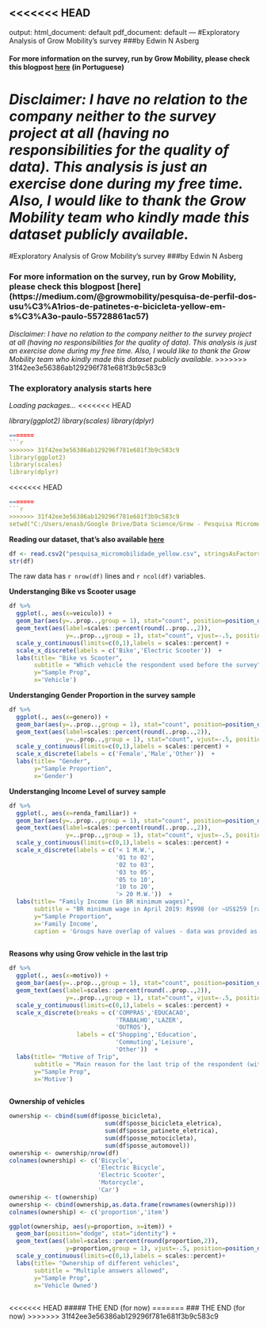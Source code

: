 <<<<<<< HEAD
---
output:
  html_document: default
  pdf_document: default
---
#Exploratory Analysis of Grow Mobility's survey
###by Edwin N Asberg
   
#### For more information on the survey, run by Grow Mobility, please check this blogpost [here](https://medium.com/@growmobility/pesquisa-de-perfil-dos-usu%C3%A1rios-de-patinetes-e-bicicleta-yellow-em-s%C3%A3o-paulo-55728861ac57) (in Portuguese)

*Disclaimer: I have no relation to the company neither to the survey project at all (having no responsibilities for the quality of data). This analysis is just an exercise done during my free time. Also, I would like to thank the Grow Mobility team who kindly made this dataset publicly available.*
=======
#Exploratory Analysis of Grow Mobility's survey
###by Edwin N Asberg

### For more information on the survey, run by Grow Mobility, please check this blogpost [here] (https://medium.com/@growmobility/pesquisa-de-perfil-dos-usu%C3%A1rios-de-patinetes-e-bicicleta-yellow-em-s%C3%A3o-paulo-55728861ac57) 

*Disclaimer: I have no relation to the company neither to the survey project at all (having no responsibilities for the quality of data). This analysis is just an exercise done during my free time. Also, I would like to thank the Grow Mobility team who kindly made this dataset publicly available*.
>>>>>>> 31f42ee3e56386ab129296f781e681f3b9c583c9

### The exploratory analysis starts here

*Loading packages...*
<<<<<<< HEAD

*library(ggplot2)* 
*library(scales)* 
*library(dplyr)* 

```r
=======
```r
>>>>>>> 31f42ee3e56386ab129296f781e681f3b9c583c9
library(ggplot2)
library(scales)
library(dplyr)
``` 

<<<<<<< HEAD
```r
=======
```r
>>>>>>> 31f42ee3e56386ab129296f781e681f3b9c583c9
setwd("C:/Users/enasb/Google Drive/Data Science/Grow - Pesquisa Micromobilidade/pesquisa_mobilidade_grow")
``` 

**Reading our dataset, that's also available [here](https://archive.org/download/pesquisa_micromobilidade_yellow/pesquisa_micromobilidade_yellow.rar)  **
```r
df <- read.csv2("pesquisa_micromobilidade_yellow.csv", stringsAsFactors = FALSE)
str(df)
``` 
The raw data has `r nrow(df)` lines and `r ncol(df)` variables.

**Understanging Bike vs Scooter usage**
```r
df %>% 
  ggplot(., aes(x=veiculo)) + 
  geom_bar(aes(y=..prop..,group = 1), stat="count", position=position_dodge()) +
  geom_text(aes(label=scales::percent(round(..prop..,2)), 
                y=..prop..,group = 1), stat="count", vjust=-.5, position=position_dodge(.9)) +
  scale_y_continuous(limits=c(0,1),labels = scales::percent) +
  scale_x_discrete(labels = c('Bike','Electric Scooter'))  +
  labs(title= "Bike vs Scooter",
       subtitle = "Which vehicle the respondent used before the survey",
       y="Sample Prop",
       x='Vehicle')
```

**Understanging Gender Proportion in the survey sample**
```r
df %>% 
  ggplot(., aes(x=genero)) + 
  geom_bar(aes(y=..prop..,group = 1), stat="count", position=position_dodge()) +
  geom_text(aes(label=scales::percent(round(..prop..,2)), 
                y=..prop..,group = 1), stat="count", vjust=-.5, position=position_dodge(.9)) +
  scale_y_continuous(limits=c(0,1),labels = scales::percent) +
  scale_x_discrete(labels = c('Female','Male','Other'))  +
  labs(title= "Gender",
       y="Sample Proportion",
       x='Gender')
```

**Understanging Income Level of survey sample**
```r
df %>% 
  ggplot(., aes(x=renda_familiar)) + 
  geom_bar(aes(y=..prop..,group = 1), stat="count", position=position_dodge()) +
  geom_text(aes(label=scales::percent(round(..prop..,2)), 
                y=..prop..,group = 1), stat="count", vjust=-.5, position=position_dodge(.9)) +
  scale_y_continuous(limits=c(0,1),labels = scales::percent) +
  scale_x_discrete(labels = c('< 1 M.W.',
                              '01 to 02',
                              '02 to 03',
                              '03 to 05',
                              '05 to 10',
                              '10 to 20',
                              '> 20 M.W.'))  +
  labs(title= "Family Income (in BR minimum wages)",
       subtitle = "BR minimum wage in April 2019: R$998 (or ~US$259 [rate from Apr 1st])",
       y="Sample Proportion",
       x='Family Income',
       caption = 'Groups have overlap of values - data was provided as it is.')
  
```

**Reasons why using Grow vehicle in the last trip**
```r
df %>% 
  ggplot(., aes(x=motivo)) + 
  geom_bar(aes(y=..prop..,group = 1), stat="count", position=position_dodge()) +
  geom_text(aes(label=scales::percent(round(..prop..,2)), 
                y=..prop..,group = 1), stat="count", vjust=-.5, position=position_dodge(.9)) +
  scale_y_continuous(limits=c(0,1),labels = scales::percent) +
  scale_x_discrete(breaks = c('COMPRAS','EDUCACAO',
                              'TRABALHO','LAZER',
                              'OUTROS'), 
                   labels = c('Shopping','Education',
                              'Commuting','Leisure',
                              'Other'))  +
  labs(title= "Motive of Trip",
       subtitle = "Main reason for the last trip of the respondent (with Grow's bike or scooter)",
       y="Sample Prop",
       x='Motive')
  
```

**Ownership of vehicles**
```r
ownership <- cbind(sum(df$posse_bicicleta),
                           sum(df$posse_bicicleta_eletrica),
                           sum(df$posse_patinete_eletrica),
                           sum(df$posse_motocicleta),
                           sum(df$posse_automovel))
ownership <- ownership/nrow(df)
colnames(ownership) <- c('Bicycle',
                         'Electric Bicycle',
                         'Electric Scooter',
                         'Motorcycle',
                         'Car')
ownership <- t(ownership)
ownership <- cbind(ownership,as.data.frame(rownames(ownership)))
colnames(ownership) <- c('proportion','item')

ggplot(ownership, aes(y=proportion, x=item)) + 
  geom_bar(position="dodge", stat="identity") +
  geom_text(aes(label=scales::percent(round(proportion,2)), 
                y=proportion,group = 1), vjust=-.5, position=position_dodge(.9)) +
  scale_y_continuous(limits=c(0,1),labels = scales::percent)+
  labs(title= "Ownership of different vehicles",
       subtitle = "Multiple answers allowed",
       y="Sample Prop",
       x='Vehicle Owned')
  
```

<<<<<<< HEAD
##### THE END (for now)
=======
### THE END (for now)
>>>>>>> 31f42ee3e56386ab129296f781e681f3b9c583c9
